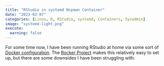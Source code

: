 ```yaml
---
title: "RStudio in systemd Nspawn Container"
date: "2023-03-07"
categories: [Linux, R, RStudio, systemd, Containers, Sysadmin]
image: "systemd-light.png"
execute: 
  warning: false
---
```


For some time now, I have been running RStudio at home via some sort
  of [Docker configuration](../2022-09-07-my-rstudio-setup/index.qmd).
  The [Rocker Project](https://rocker-project.org/) makes this relatively
  easy to set up, but there are some downsides I have been struggling
  with. 
  

